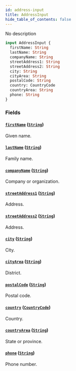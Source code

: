 ```yaml
---
id: address-input
title: AddressInput
hide_table_of_contents: false
---
```


No description

```graphql
input AddressInput {
  firstName: String
  lastName: String
  companyName: String
  streetAddress1: String
  streetAddress2: String
  city: String
  cityArea: String
  postalCode: String
  country: CountryCode
  countryArea: String
  phone: String
}
```

### Fields

#### [`firstName`](#) ([`String`](../../../developer/api-reference/scalars/string))

Given name.

#### [`lastName`](#) ([`String`](../../../developer/api-reference/scalars/string))

Family name.

#### [`companyName`](#) ([`String`](../../../developer/api-reference/scalars/string))

Company or organization.

#### [`streetAddress1`](#) ([`String`](../../../developer/api-reference/scalars/string))

Address.

#### [`streetAddress2`](#) ([`String`](../../../developer/api-reference/scalars/string))

Address.

#### [`city`](#) ([`String`](../../../developer/api-reference/scalars/string))

City.

#### [`cityArea`](#) ([`String`](../../../developer/api-reference/scalars/string))

District.

#### [`postalCode`](#) ([`String`](../../../developer/api-reference/scalars/string))

Postal code.

#### [`country`](#) ([`CountryCode`](../../../developer/api-reference/enums/country-code))

Country.

#### [`countryArea`](#) ([`String`](../../../developer/api-reference/scalars/string))

State or province.

#### [`phone`](#) ([`String`](../../../developer/api-reference/scalars/string))

Phone number.
